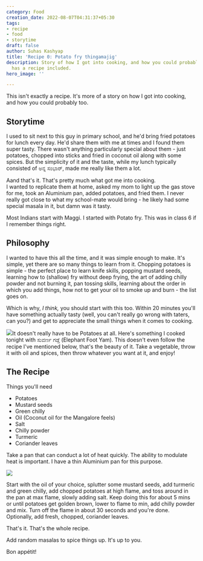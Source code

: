 ```yaml
---
category: Food
creation_date: 2022-08-07T04:31:37+05:30
tags:
- recipe
- food
- storytime
draft: false
author: Suhas Kashyap
title: 'Recipe 0: Potato fry thingamajig'
description: Story of how I got into cooking, and how you could probably too. Also
  has a recipe included.
hero_image: ''

---
```

This isn't exactly a recipe. It's more of a story on how I got into cooking, and how you could probably too.

## Storytime

I used to sit next to this guy in primary school, and he'd bring fried potatoes for lunch every day. He'd share them with me at times and I found them super tasty. There wasn't anything particularly special about them - just potatoes, chopped into sticks and fried in coconut oil along with some spices. But the simplicity of it and the taste, while my lunch typically consisted of ಅನ್ನ ಸಂಭಾರ್, made me really like them a lot.

Aand that's it. That's pretty much what got me into cooking.  
I wanted to replicate them at home, asked my mom to light up the gas stove for me, took an Aluminium pan, added potatoes, and fried them. I never really got close to what my school-mate would bring - he likely had some special masala in it, but damn was it tasty.

Most Indians start with Maggi. I started with Potato fry. This was in class 6 if I remember things right.

## Philosophy

I wanted to have this all the time, and it was simple enough to make. It's simple, yet there are so many things to learn from it. Chopping potatoes is simple - the perfect place to learn knife skills, popping mustard seeds, learning how to (shallow) fry without deep frying, the art of adding chilly powder and not burning it, pan tossing skills, learning about the order in which you add things, how not to get your oil to smoke up and burn - the list goes on.

Which is why, _I think,_ you should start with this too. Within 20 minutes you'll have something actually tasty (well, you can't really go wrong with taters, can you?) and get to appreciate the small things when it comes to cooking.

![](/blog/2022/yam-fry.jpg)It doesn't really have to be Potatoes at all. Here's something I cooked tonight with ಸುವರ್ಣ ಗಡ್ಡೆ (Elephant Foot Yam). This doesn't even follow the recipe I've mentioned below, that's the beauty of it. Take a vegetable, throw it with oil and spices, then throw whatever you want at it, and enjoy!

## The Recipe

Things you'll need

* Potatoes
* Mustard seeds
* Green chilly
* Oil (Coconut oil for the Mangalore feels)
* Salt
* Chilly powder
* Turmeric
* Coriander leaves

Take a pan that can conduct a lot of heat quickly. The ability to modulate heat is important. I have a thin Aluminium pan for this purpose.

![](/blog/2022/potato-fry.jpg)

Start with the oil of your choice, splutter some mustard seeds, add turmeric and green chilly, add chopped potatoes at high flame, and toss around in the pan at max flame, slowly adding salt. Keep doing this for about 5 mins or until potatoes get golden brown, lower to flame to min, add chilly powder and mix. Turn off the flame in about 30 seconds and you're done. Optionally, add fresh, chopped, coriander leaves.

That's it. That's the whole recipe.

Add random masalas to spice things up. It's up to you.

Bon appétit!